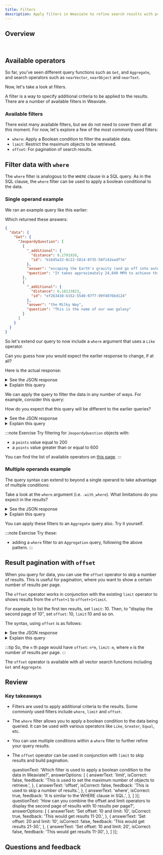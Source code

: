 ```yaml
---
title: Filters
description: Apply filters in Weaviate to refine search results with precision.
---
```


## <i class="fa-solid fa-square-chevron-right"></i> Overview


<ReactPlayer className="react-player" url='https://youtu.be/2ouOpwdbMQg' controls='true'/>
<br/>

## <i class="fa-solid fa-square-chevron-right"></i> Available operators

So far, you've seen different query functions such as `Get`, and `Aggregate`, and search operators such as `nearVector`, `nearObject` and `nearText`.

Now, let's take a look at filters.

A filter is a way to specify additional criteria to be applied to the results. There are a number of available filters in Weaviate.

### <i class="fa-solid fa-chalkboard"></i> Available filters

There exist many available filters, but we do not need to cover them all at this moment. For now, let's explore a few of the most commonly used filters:

- `where`: Apply a Boolean condition to filter the available data.
- `limit`: Restrict the maximum objects to be retrieved.
- `offset`: For pagination of search results.

## <i class="fa-solid fa-square-chevron-right"></i> Filter data with `where`

The `where` filter is analogous to the `WHERE` clause in a SQL query. As in the SQL clause, the `where` filter can be used to apply a boolean conditional to the data.

### <i class="fa-solid fa-code"></i> Single operand example

We ran an example query like this earlier:


<GetWithAdditional/>

Which returned these answers:

```json
{
  "data": {
    "Get": {
      "JeopardyQuestion": [
        {
          "_additional": {
            "distance": 0.1791926,
            "id": "b1645a32-0c22-5814-8f35-58f142eadf7e"
          },
          "answer": "escaping the Earth's gravity (and go off into outer space, on your way to the moon, for instance)",
          "question": "It takes approximately 24,840 MPH to achieve this"
        },
        {
          "_additional": {
            "distance": 0.18123823,
            "id": "ef263438-b152-5540-97f7-99f4076bd124"
          },
          "answer": "the Milky Way",
          "question": "This is the name of our own galaxy"
        }
      ]
    }
  }
}
```

So let's extend our query to now include a `where` argument that uses a `Like` operator.


<FilterWhereLike/>

Can you guess how you would expect the earlier response to change, if at all?

Here is the actual response:

<details>
  <summary><i class="fa-solid fa-radar"></i> See the JSON response</summary>

```json
{
  "data": {
    "Get": {
      "JeopardyQuestion": [
        {
          "_additional": {
            "distance": 0.18400955,
            "id": "ddcc3f06-5410-5944-85c4-3cb56ab27088"
          },
          "answer": "space shuttles",
          "question": "These transports, first sent up in 1981, lift off like a rocket & land like a plane"
        },
        {
          "_additional": {
            "distance": 0.2267003,
            "id": "36ffe6ca-9b73-5a54-80eb-a93f01822956"
          },
          "answer": "Robert Goddard",
          "question": "He's been called the \"Father of Modern Rocketry\""
        }
      ]
    }
  }
}
```

</details>

<details>
  <summary><i class="fa-solid fa-lightbulb"></i> Explain this query</summary>

Observe that the results have changed. The previous results have been removed as they do not contain the text `rocket` in the `question` property.

This approach of combining a vector search with a filter is a powerful way to find objects that are similar to a given input, but also meet additional criteria as you see. And while filtering may remove some objects which might otherwise be "closer" to the query vector than the remaining ones, it provides a powerful strategy to find the most relevant objects by removing false positive.

</details>

We can apply the query to filter the data in any number of ways. For example, consider this query:


<FilterWhereGreater/>

How do you expect that this query will be different to the earlier queries?

<details>
  <summary><i class="fa-solid fa-radar"></i> See the JSON response</summary>

```json
{
  "data": {
    "Get": {
      "JeopardyQuestion": [
        {
          "_additional": {
            "distance": 0.18251508,
            "id": "15f06117-012c-506d-b5c5-24df2e750f35"
          },
          "answer": "the Milky Way",
          "points": 400,
          "question": "Into the 20th Century it was thought the universe was one big galaxy--this one"
        },
        {
          "_additional": {
            "distance": 0.19289112,
            "id": "584a6c68-0ebe-561f-b32a-3a735eadf02e"
          },
          "answer": "Asteroid",
          "points": 400,
          "question": "A 1991 photo of Gaspra taken by the Galileo probe was the first close-up of one of these minor planets"
        }
      ]
    }
  }
}
```

</details>

<details>
  <summary><i class="fa-solid fa-lightbulb"></i> Explain this query</summary>

This query has been modified to only return `JeopardyQuestion` objects with a `points` value greater than 200.

Accordingly, the returned data set is very different.

</details>

:::note <i class="fa-solid fa-square-terminal"></i> Exercise
Try filtering for `JeopardyQuestion` objects with:
- a `points` value equal to 200
- a `points` value greater than or equal to 600

You can find the list of available operators on [this page](/docs/weaviate/api/graphql/filters#filter-structure).
:::

### <i class="fa-solid fa-code"></i> Multiple operands example

The query syntax can extend to beyond a single operand to take advantage of multiple conditions:


<FilterMultipleOperands/>

Take a look at the `where` argument (i.e. `.with_where`). What limitations do you expect in the results?

<details>
  <summary><i class="fa-solid fa-radar"></i> See the JSON response</summary>

```json
{
  "data": {
    "Get": {
      "JeopardyQuestion": [
        {
          "_additional": {
            "distance": 0.2267003,
            "id": "a488fbe5-c2c6-50ad-8938-4b9f20dc56d1"
          },
          "answer": "Robert Goddard",
          "points": 400,
          "question": "He's been called the \"Father of Modern Rocketry\""
        },
        {
          "_additional": {
            "distance": 0.24946856,
            "id": "c00decd4-4cf1-5b03-a789-a57077e082fb"
          },
          "answer": "Huntsville",
          "points": 1000,
          "question": "A campus for the University of Alabama is here, nicknamed \"Rocket City, U.S.A.\""
        }
      ]
    }
  }
}
```

</details>

<details>
  <summary><i class="fa-solid fa-lightbulb"></i> Explain this query</summary>

This query has been modified to only return `JeopardyQuestion` objects with a `points` value great than than 400, AND include the text `rocket` in the `question` field.

</details>

You can apply these filters to an `Aggregate` query also. Try it yourself.

:::note <i class="fa-solid fa-square-terminal"></i> Exercise
Try these:
- adding a `where` filter to an `Aggregation` query, following the above pattern.
:::

## <i class="fa-solid fa-square-chevron-right"></i> Result pagination with `offset`

When you query for data, you can use the `offset` operator to skip a number of results. This is useful for pagination, where you want to show a certain number of results per page.

The `offset` operator works in conjunction with the existing `limit` operator to shows results from the `offset+1` to `offset+1+limit`.

For example, to list the first ten results, set `limit`: 10. Then, to "display the second page of 10", set `offset`: 10, `limit`:10 and so on.

The syntax, using `offset` is as follows:


<FilterPaginationNeartext/>

<details>
  <summary><i class="fa-solid fa-radar"></i> See the JSON response</summary>

```json
{
  "data": {
    "Get": {
      "JeopardyQuestion": [
        {
          "answer": "the Milky Way",
          "question": "Into the 20th Century it was thought the universe was one big galaxy--this one"
        },
        {
          "answer": "space shuttles",
          "question": "These transports, first sent up in 1981, lift off like a rocket & land like a plane"
        }
      ]
    }
  }
}
```

</details>

<details>
  <summary><i class="fa-solid fa-lightbulb"></i> Explain this query</summary>

This query retrieves the next 2 results (`limit`: 2) after the first 2 results (`offset`: 2).

We can confirm this by comparing the results of two queries with different result limits. The query below retrieves the top 4 results. The last two results from that query are the same as the result in the query that uses limit with pagination.

```graphql
{
  Get {
    JeopardyQuestion(limit: 4) {
      answer
      question
    }
  }
}
```


<FilterPaginationRelated/>

</details>

:::tip
So, the `n` th page would have `offset`: `n*m`, `limit`: `m`, where `m` is the number of results per page.
:::

The `offset` operator is available with all vector search functions including `Get` and `Aggregate`.

## <i class="fa-solid fa-square-chevron-right"></i> Review

<Quiz questions={whereUsage} />

<Quiz questions={offsetExample} />

### <i class="fa-solid fa-lightbulb-on"></i> Key takeaways

- Filters are used to apply additional criteria to the results. Some commonly used filters include `where`, `limit` and `offset`.
- The `where` filter allows you to apply a boolean condition to the data being queried. It can be used with various operators like `Like`, `Greater`, `Equal`, etc.
- You can use multiple conditions within a `where` filter to further refine your query results.
- The `offset` operator can be used in conjunction with `limit` to skip results and build pagination.

  questionText: 'Which filter is used to apply a boolean condition to the data in Weaviate?',
  answerOptions: [
    {
      answerText: 'limit',
      isCorrect: false,
      feedback: 'This is used to set the maximum number of objects to retrieve.',
    },
    {
      answerText: 'offset',
      isCorrect: false,
      feedback: 'This is used to skip a number of results.',
    },
    {
      answerText: 'where',
      isCorrect: true,
      feedback: 'It is similar to the WHERE clause in SQL.',
    },
  ]
}];
  questionText: 'How can you combine the offset and limit operators to display the second page of results with 10 results per page?',
  answerOptions: [
    {
      answerText: 'Set offset: 10 and limit: 10',
      isCorrect: true,
      feedback: 'This would get results 11-20.',
    },
    {
      answerText: 'Set offset: 20 and limit: 10',
      isCorrect: false,
      feedback: 'This would get results 21-30.',
    },
    {
      answerText: 'Set offset: 10 and limit: 20',
      isCorrect: false,
      feedback: 'This would get results 11-30',
    },
  ]
}];

## Questions and feedback


<DocsFeedback/>
